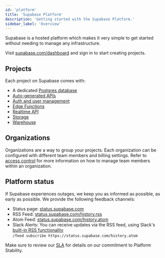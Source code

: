 ```yaml
---
id: 'platform'
title: 'Supabase Platform'
description: 'Getting started with the Supabase Platform.'
sidebar_label: 'Overview'
---
```


Supabase is a hosted platform which makes it very simple to get started without needing to manage any infrastructure.

Visit [supabase.com/dashboard](https://supabase.com/dashboard) and sign in to start creating projects.

## Projects

Each project on Supabase comes with:

- A dedicated [Postgres database](/docs/guides/database)
- [Auto-generated APIs](/docs/guides/database/api)
- [Auth and user management](/docs/guides/auth)
- [Edge Functions](/docs/guides/functions)
- [Realtime API](/docs/guides/realtime)
- [Storage](/docs/guides/storage)
- [Warehouse](/docs/guides/warehouse)

## Organizations

Organizations are a way to group your projects. Each organization can be configured with different team members and billing settings.
Refer to [access control](/docs/guides/platform/access-control) for more information on how to manage team members within an organization.

## Platform status

If Supabase experiences outages, we keep you as informed as possible, as early as possible. We provide the following feedback channels:

- Status page: [status.supabase.com](https://status.supabase.com/)
- RSS Feed: [status.supabase.com/history.rss](https://status.supabase.com/history.rss)
- Atom Feed: [status.supabase.com/history.atom](https://status.supabase.com/history.atom)
- Slack Alerts: You can receive updates via the RSS feed, using Slack's [built-in RSS functionality](https://slack.com/help/articles/218688467-Add-RSS-feeds-to-Slack) <br />`/feed subscribe https://status.supabase.com/history.atom`

Make sure to review our [SLA](/docs/company/sla) for details on our commitment to Platform Stability.
